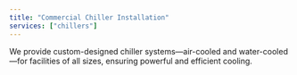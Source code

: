 ```yaml
---
title: "Commercial Chiller Installation"
services: ["chillers"]
---
```

We provide custom-designed chiller systems—air-cooled and water-cooled—for facilities of all sizes, ensuring powerful and efficient cooling.